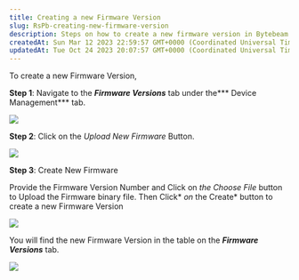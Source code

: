 ```yaml
---
title: Creating a new Firmware Version
slug: RsPb-creating-new-firmware-version
description: Steps on how to create a new firmware version in Bytebeam console
createdAt: Sun Mar 12 2023 22:59:57 GMT+0000 (Coordinated Universal Time)
updatedAt: Tue Oct 24 2023 20:07:57 GMT+0000 (Coordinated Universal Time)
---
```


To create a new Firmware Version,

**Step 1**: Navigate to the ***Firmware Versions*** tab under the*** Device Management*** tab.

![](/assets/xjA8qoxG0z-WACcADA_gN_screenshot-29.jpg)

**Step 2**: Click on the *Upload New Firmware* Button.

![](/assets/BwdqhxWEgiS5R9rHDtA7r_screenshot-30.jpg)

**Step 3**: Create New Firmware

Provide the Firmware Version Number and Click on *the Choose File* button to Upload the Firmware binary file. Then Click* *on* the Create* button to create a new Firmware Version

![](/assets/kwg7M3YrR63G14UxTsOaf_screenshot-34.jpg)

You will find the new Firmware Version in the table on the ***Firmware Versions*** tab.

![](/assets/mi9UTPRTyWrjrnIPOyyvo_screenshot-33.jpg)



